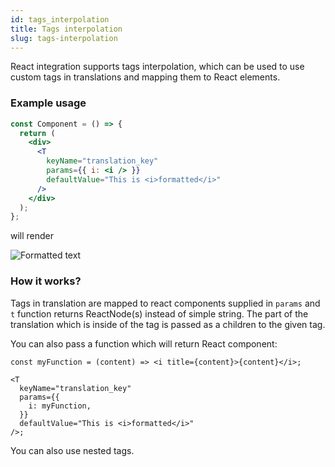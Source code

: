 ```yaml
---
id: tags_interpolation
title: Tags interpolation
slug: tags-interpolation
---
```


React integration supports tags interpolation, which can be used to use custom tags in translations and mapping them to React elements.

### Example usage

```jsx
const Component = () => {
  return (
    <div>
      <T
        keyName="translation_key"
        params={{ i: <i /> }}
        defaultValue="This is <i>formatted</i>"
      />
    </div>
  );
};
```

will render

![Formatted text](/img/docs/text_formatted.png)

### How it works?

Tags in translation are mapped to react components supplied in `params` and `t` function returns ReactNode(s) instead of simple string. The part of the translation which is inside of the tag is passed as a children to the given tag.

You can also pass a function which will return React component:

```tsx
const myFunction = (content) => <i title={content}>{content}</i>;

<T
  keyName="translation_key"
  params={{
    i: myFunction,
  }}
  defaultValue="This is <i>formatted</i>"
/>;
```

You can also use nested tags.
